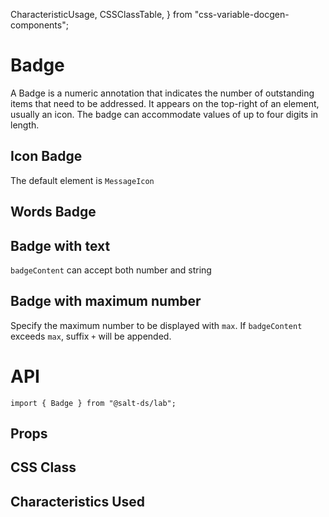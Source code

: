   CharacteristicUsage,
  CSSClassTable,
} from "css-variable-docgen-components";

<Meta of={BadgeStories} />

# Badge

A Badge is a numeric annotation that indicates the number of outstanding items that need to be addressed. It appears on the top-right of an element, usually an icon. The badge can accommodate values of up to four digits in length.

## Icon Badge

The default element is `MessageIcon`

<Canvas>
  <Story of={BadgeStories.Default} />
</Canvas>

## Words Badge

<Canvas>
  <Story of={BadgeStories.Words} />
</Canvas>

## Badge with text

`badgeContent` can accept both number and string

<Canvas>
  <Story of={BadgeStories.Text} />
</Canvas>

## Badge with maximum number

Specify the maximum number to be displayed with `max`. If `badgeContent` exceeds `max`, suffix `+` will be appended.

<Canvas>
  <Story of={BadgeStories.MaxNumber} />
</Canvas>

# API

```
import { Badge } from "@salt-ds/lab";
```

## Props

<ArgsTable of={Badge} />

## CSS Class

<CSSClassTable of={Badge} />

## Characteristics Used

<CharacteristicUsage of={Badge} />
